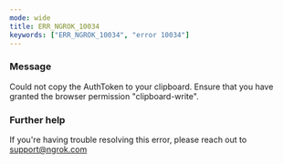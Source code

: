 ```yaml
---
mode: wide
title: ERR_NGROK_10034
keywords: ["ERR_NGROK_10034", "error 10034"]
---
```


### Message

Could not copy the AuthToken to your clipboard. Ensure that you have granted the browser permission "clipboard-write".

### Further help

If you're having trouble resolving this error, please reach out to [support@ngrok.com](mailto:support@ngrok.com?subject=Help%20with%20ERR_NGROK_10034)
